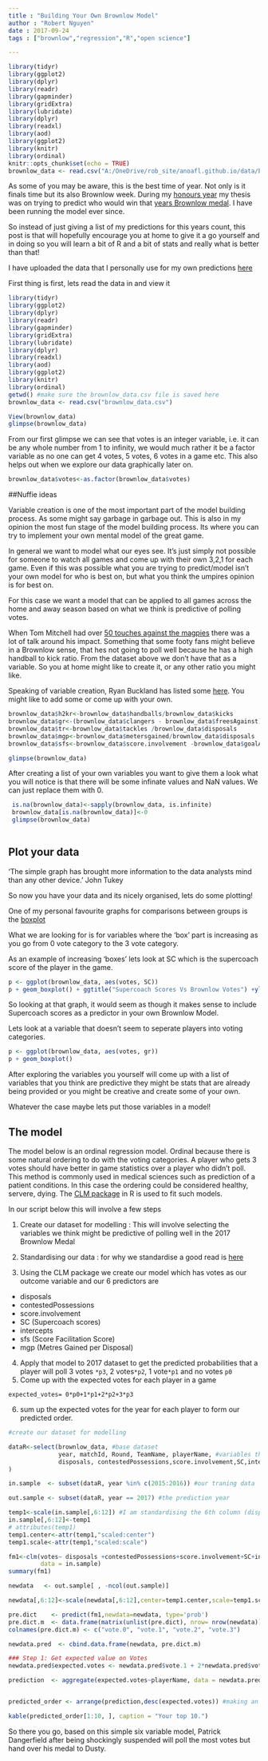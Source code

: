 ```yaml
---
title : "Building Your Own Brownlow Model"
author : "Robert Nguyen"
date : 2017-09-24
tags : ["brownlow","regression","R","open science"]

---
```


```r
library(tidyr)
library(ggplot2)
library(dplyr)
library(readr)
library(gapminder)
library(gridExtra)
library(lubridate)
library(dplyr)
library(readxl)
library(aod)
library(ggplot2)
library(knitr)
library(ordinal)
knitr::opts_chunk$set(echo = TRUE)
brownlow_data <- read.csv("A:/OneDrive/rob_site/anoafl.github.io/data/brownlow_data.csv")

```

As some of you may be aware, this is the best time of year. Not only is it finals time but its also Brownlow week. 
During my [honours year](http://www.maths.uwa.edu.au/students/honours) my thesis was on trying to predict who would win that [years Brownlow medal](http://www.theage.com.au/afl/brownlow-medal/perth-students-mathematical-model-to-predict-afl-brownlow-winner-20140921-10k3k1.html). I have been running the model ever since. 

So instead of just giving a list of my predictions for this years count, this post is that will hopefully encourage you at home to give it a go yourself and in doing so you will learn a bit of R and a bit of stats and really what is better than that!

I have uploaded the data that I personally use for my own predictions [here](https://drive.google.com/open?id=0B2903kNbc39dUjNUWkl2V1ZXTzA)


First thing is first, lets read the data in and view it
```r
library(tidyr)
library(ggplot2)
library(dplyr)
library(readr)
library(gapminder)
library(gridExtra)
library(lubridate)
library(dplyr)
library(readxl)
library(aod)
library(ggplot2)
library(knitr)
library(ordinal)
getwd() #make sure the brownlow_data.csv file is saved here
brownlow_data <- read.csv("brownlow_data.csv")

```

```r
View(brownlow_data)
glimpse(brownlow_data)

```

From our first glimpse we can see that votes is an integer variable, i.e. it can be any whole number from 1 to infinity, we would much rather it be a factor variable as no one can get 4 votes, 5 votes, 6 votes in a game etc. This also helps out when we explore our data graphically later on.

```r
brownlow_data$votes<-as.factor(brownlow_data$votes)
```

##Nuffie ideas

Variable creation is one of the most important part of the model building process. As some might say garbage in garbage out. 
This is also in my opinion the most fun stage of the model building process. Its where you can try to implement your own mental model of the great game. 

In general we want to model what our eyes see. It's just simply not possible for someone to watch all games and come up with their own 3,2,1 for each game. Even if this was possible what you are trying to predict/model isn't your own model for who is best on, but what you think the umpires opinion is for best on. 

For this case we want a model that can be applied to all games across the home and away season based on what we think is predictive of polling votes. 

When Tom Mitchell had over [50 touches against the magpies](http://www.afl.com.au/news/2017-05-21/bucks-clarko-split-on-mitchells-impact) there was a lot of talk around his impact. Something that some footy fans might believe in a Brownlow sense, that hes not going to poll well because he has a high handball to kick ratio. From the dataset above we don't have that as a variable. So you at home might like to create it, or any other ratio you might like. 

Speaking of variable creation, Ryan Buckland has listed some [here](https://onballers.com/2017/08/24/five-new-afl-metrics-and-the-players-who-lead-them-in-2017/). You might like to add some or come up with your own. 

```r
brownlow_data$h2kr<-brownlow_data$handballs/brownlow_data$kicks
brownlow_data$gr<-(brownlow_data$clangers - brownlow_data$freesAgainst)/brownlow_data$disposals
brownlow_data$tr<-brownlow_data$tackles /brownlow_data$disposals
brownlow_data$mgp<-brownlow_data$metersgained/brownlow_data$disposals
brownlow_data$sfs<-brownlow_data$score.involvement -brownlow_data$goalAssists- brownlow_data$goals - brownlow_data$behinds
```



```r
glimpse(brownlow_data)


```

After creating a list of your own variables you want to give them a look what you will notice is that there will be some infinate values and NaN values. We can just replace them with 0.

```r

 is.na(brownlow_data)<-sapply(brownlow_data, is.infinite)
 brownlow_data[is.na(brownlow_data)]<-0
 glimpse(brownlow_data)
 
```

## Plot your data

'The simple graph has brought more information to the data analysts mind than any other device.' John Tukey

So now you have your data and its nicely organised, lets do some plotting!

One of my personal favourite graphs for comparisons between groups is the [boxplot](https://en.wikipedia.org/wiki/Box_plot)

What we are looking for is for variables where the 'box' part is increasing as you go from 0 vote category to the 3 vote category. 

As an example of increasing 'boxes' lets look at SC which is the supercoach score of the player in the game. 

```r
p <- ggplot(brownlow_data, aes(votes, SC))
p + geom_boxplot() + ggtitle("Supercoach Scores Vs Brownlow Votes") +ylab("Supercoach Score")

```

So looking at that graph, it would seem as though it makes sense to include Supercoach scores as a predictor in your own Brownlow Model. 

Lets look at a variable that doesn't seem to seperate players into voting categories. 



```r
p <- ggplot(brownlow_data, aes(votes, gr))
p + geom_boxplot() 

```
After exploring the variables you yourself will come up with a list of variables that you think are predictive they might be stats that are already being provided or you might be creative and create some of your own. 

Whatever the case maybe lets put those variables in a model!

## The model

The model below is an ordinal regression model. Ordinal because there is some natural ordering to do with the voting categories. A player who gets 3 votes should have better in game statistics over a player who didn't poll. This method is commonly used in medical sciences such as prediction of a patient conditions. In this case the ordering could be considered healthy, servere, dying. The [CLM package](https://cran.r-project.org/web/packages/ordinal/ordinal.pdf) in R is used to fit such models.

In our script below this will involve a few steps

1. Create our dataset for modelling : This will involve selecting the variables we think might be predictive of polling well in the 2017 Brownlow Medal

2. Standardising our data : for why we standardise a good read is [here](http://andrewgelman.com/2009/07/11/when_to_standar/)

3. Using the CLM package we create our model which has votes as our outcome variable and our 6 predictors are 
 + disposals
 + contestedPossessions 
 + score.involvement 
 + SC (Supercoach scores)
 + intercepts
 + sfs  (Score Facilitation Score)
 + mgp (Metres Gained per Disposal)
 
4. Apply that model to 2017 dataset to get the predicted probabilities that a player will poll 3 votes `*p3`, 2 votes`*p2`, 1 vote`*p1` and no votes `p0`
5. Come up with the expected votes for each player in a game 

`expected_votes= 0*p0+1*p1+2*p2+3*p3`

6. sum up the expected votes for the year for each player to form our predicted order.

```r
#create our dataset for modelling

dataR<-select(brownlow_data, #base dataset
              year, matchId, Round, TeamName, playerName, #variables that you want for filtering
              disposals, contestedPossessions,score.involvement,SC,intercepts,sfs,mgp,votes #variables that seem predictive?
)

in.sample  <- subset(dataR, year %in% c(2015:2016)) #our traning data

out.sample <- subset(dataR, year == 2017) #the prediction year

temp1<-scale(in.sample[,6:12]) #I am standardising the 6th column (disposals) until the 12th column (mgp)
in.sample[,6:12]<-temp1
# attributes(temp1)
temp1.center<-attr(temp1,"scaled:center")
temp1.scale<-attr(temp1,"scaled:scale")

fm1<-clm(votes~ disposals +contestedPossessions+score.involvement+SC+intercepts+sfs +mgp,
         data = in.sample)
summary(fm1)

newdata   <- out.sample[ , -ncol(out.sample)]

newdata[,6:12]<-scale(newdata[,6:12],center=temp1.center,scale=temp1.scale) 

pre.dict    <- predict(fm1,newdata=newdata, type='prob')
pre.dict.m  <- data.frame(matrix(unlist(pre.dict), nrow= nrow(newdata)))
colnames(pre.dict.m) <- c("vote.0", "vote.1", "vote.2", "vote.3")

newdata.pred  <- cbind.data.frame(newdata, pre.dict.m)

### Step 1: Get expected value on Votes
newdata.pred$expected.votes <- newdata.pred$vote.1 + 2*newdata.pred$vote.2 + 3*newdata.pred$vote.3

prediction  <- aggregate(expected.votes~playerName, data = newdata.pred, FUN = sum )


predicted_order <- arrange(prediction,desc(expected.votes)) #making an ordered table

```

```r

kable(predicted_order[1:10, ], caption = "Your top 10.")

```

So there you go, based on this simple six variable model, Patrick Dangerfield after being shockingly suspended will poll the most votes but hand over his medal to Dusty. 



